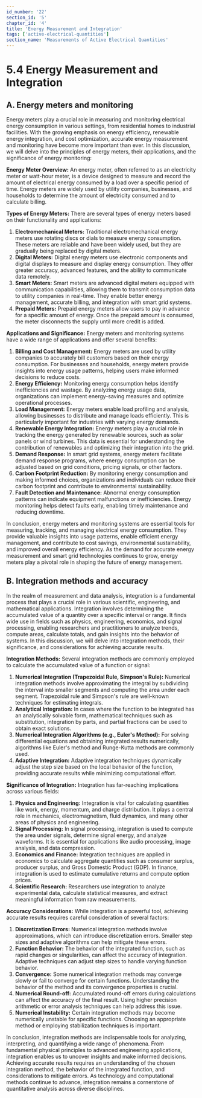 ```yaml
---
id_number: '22'
section_id: '5'
chapter_id: '4'
title: 'Energy Measurement and Integration'
tags: ['active-electrical-quantities']
section_name: 'Measurements of Active Electrical Quantities'
---
```


# 5.4 Energy Measurement and Integration

## **A. Energy meters and monitoring**

Energy meters play a crucial role in measuring and monitoring electrical energy consumption in various settings, from residential homes to industrial facilities. With the growing emphasis on energy efficiency, renewable energy integration, and cost optimization, accurate energy measurement and monitoring have become more important than ever. In this discussion, we will delve into the principles of energy meters, their applications, and the significance of energy monitoring:

**Energy Meter Overview:** An energy meter, often referred to as an electricity meter or watt-hour meter, is a device designed to measure and record the amount of electrical energy consumed by a load over a specific period of time. Energy meters are widely used by utility companies, businesses, and households to determine the amount of electricity consumed and to calculate billing.

**Types of Energy Meters:** There are several types of energy meters based on their functionality and applications:

1. **Electromechanical Meters:** Traditional electromechanical energy meters use rotating discs or dials to measure energy consumption. These meters are reliable and have been widely used, but they are gradually being replaced by digital meters.
2. **Digital Meters:** Digital energy meters use electronic components and digital displays to measure and display energy consumption. They offer greater accuracy, advanced features, and the ability to communicate data remotely.
3. **Smart Meters:** Smart meters are advanced digital meters equipped with communication capabilities, allowing them to transmit consumption data to utility companies in real-time. They enable better energy management, accurate billing, and integration with smart grid systems.
4. **Prepaid Meters:** Prepaid energy meters allow users to pay in advance for a specific amount of energy. Once the prepaid amount is consumed, the meter disconnects the supply until more credit is added.

**Applications and Significance:** Energy meters and monitoring systems have a wide range of applications and offer several benefits:

1. **Billing and Cost Management:** Energy meters are used by utility companies to accurately bill customers based on their energy consumption. For businesses and households, energy meters provide insights into energy usage patterns, helping users make informed decisions to reduce costs.
2. **Energy Efficiency:** Monitoring energy consumption helps identify inefficiencies and wastage. By analyzing energy usage data, organizations can implement energy-saving measures and optimize operational processes.
3. **Load Management:** Energy meters enable load profiling and analysis, allowing businesses to distribute and manage loads efficiently. This is particularly important for industries with varying energy demands.
4. **Renewable Energy Integration:** Energy meters play a crucial role in tracking the energy generated by renewable sources, such as solar panels or wind turbines. This data is essential for understanding the contribution of renewables and optimizing their integration into the grid.
5. **Demand Response:** In smart grid systems, energy meters facilitate demand response programs, where energy consumption can be adjusted based on grid conditions, pricing signals, or other factors.
6. **Carbon Footprint Reduction:** By monitoring energy consumption and making informed choices, organizations and individuals can reduce their carbon footprint and contribute to environmental sustainability.
7. **Fault Detection and Maintenance:** Abnormal energy consumption patterns can indicate equipment malfunctions or inefficiencies. Energy monitoring helps detect faults early, enabling timely maintenance and reducing downtime.

In conclusion, energy meters and monitoring systems are essential tools for measuring, tracking, and managing electrical energy consumption. They provide valuable insights into usage patterns, enable efficient energy management, and contribute to cost savings, environmental sustainability, and improved overall energy efficiency. As the demand for accurate energy measurement and smart grid technologies continues to grow, energy meters play a pivotal role in shaping the future of energy management.

## **B. Integration methods and accuracy**

In the realm of measurement and data analysis, integration is a fundamental process that plays a crucial role in various scientific, engineering, and mathematical applications. Integration involves determining the accumulated value of a quantity over a specific interval or range. It finds wide use in fields such as physics, engineering, economics, and signal processing, enabling researchers and practitioners to analyze trends, compute areas, calculate totals, and gain insights into the behavior of systems. In this discussion, we will delve into integration methods, their significance, and considerations for achieving accurate results.

**Integration Methods:** Several integration methods are commonly employed to calculate the accumulated value of a function or signal:

1. **Numerical Integration (Trapezoidal Rule, Simpson's Rule):** Numerical integration methods involve approximating the integral by subdividing the interval into smaller segments and computing the area under each segment. Trapezoidal rule and Simpson's rule are well-known techniques for estimating integrals.
2. **Analytical Integration:** In cases where the function to be integrated has an analytically solvable form, mathematical techniques such as substitution, integration by parts, and partial fractions can be used to obtain exact solutions.
3. **Numerical Integration Algorithms (e.g., Euler's Method):** For solving differential equations and obtaining integrated results numerically, algorithms like Euler's method and Runge-Kutta methods are commonly used.
4. **Adaptive Integration:** Adaptive integration techniques dynamically adjust the step size based on the local behavior of the function, providing accurate results while minimizing computational effort.

**Significance of Integration:** Integration has far-reaching implications across various fields:

1. **Physics and Engineering:** Integration is vital for calculating quantities like work, energy, momentum, and charge distribution. It plays a central role in mechanics, electromagnetism, fluid dynamics, and many other areas of physics and engineering.
2. **Signal Processing:** In signal processing, integration is used to compute the area under signals, determine signal energy, and analyze waveforms. It is essential for applications like audio processing, image analysis, and data compression.
3. **Economics and Finance:** Integration techniques are applied in economics to calculate aggregate quantities such as consumer surplus, producer surplus, and Gross Domestic Product (GDP). In finance, integration is used to estimate cumulative returns and compute option prices.
4. **Scientific Research:** Researchers use integration to analyze experimental data, calculate statistical measures, and extract meaningful information from raw measurements.

**Accuracy Considerations:** While integration is a powerful tool, achieving accurate results requires careful consideration of several factors:

1. **Discretization Errors:** Numerical integration methods involve approximations, which can introduce discretization errors. Smaller step sizes and adaptive algorithms can help mitigate these errors.
2. **Function Behavior:** The behavior of the integrated function, such as rapid changes or singularities, can affect the accuracy of integration. Adaptive techniques can adjust step sizes to handle varying function behavior.
3. **Convergence:** Some numerical integration methods may converge slowly or fail to converge for certain functions. Understanding the behavior of the method and its convergence properties is crucial.
4. **Numerical Round-off:** Accumulated round-off errors during calculations can affect the accuracy of the final result. Using higher precision arithmetic or error analysis techniques can help address this issue.
5. **Numerical Instability:** Certain integration methods may become numerically unstable for specific functions. Choosing an appropriate method or employing stabilization techniques is important.

In conclusion, integration methods are indispensable tools for analyzing, interpreting, and quantifying a wide range of phenomena. From fundamental physical principles to advanced engineering applications, integration enables us to uncover insights and make informed decisions. Achieving accurate results requires an understanding of the chosen integration method, the behavior of the integrated function, and considerations to mitigate errors. As technology and computational methods continue to advance, integration remains a cornerstone of quantitative analysis across diverse disciplines.